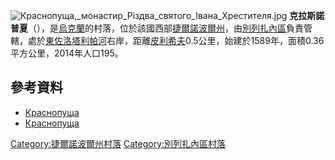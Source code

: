 {{coord|49|36|22|N|24|56|26|E|scale:30000|display=title}}
[[File:Краснопуща,_монастир_Різдва_святого_Івана_Хрестителя.jpg|thumb]]
'''克拉斯諾普夏'''（{{lang-uk|Краснопуща}}），是[[烏克蘭|烏克蘭]]的村落，位於該國西部[[捷爾諾波爾州|捷爾諾波爾州]]，由[[別列扎內區|別列扎內區]]負責管轄，處於[[東佐洛塔利帕河|東佐洛塔利帕河]]右岸，距離[[皮利希夫|皮利希夫]]0.5公里，始建於1589年，面積0.36平方公里，2014年人口195。

==參考資料==
* [http://w1.c1.rada.gov.ua/pls/z7503/A005?rdat1=12.01.2018&rf7571=30477 Краснопуща]{{dead link|date=2017年11月 |bot=InternetArchiveBot |fix-attempted=yes }}
* [http://ukraine.kingdom.kiev.ua/region/19-1/krasnopuszcza.php Краснопуща] {{Wayback|url=http://ukraine.kingdom.kiev.ua/region/19-1/krasnopuszcza.php |date=20200227192004 }}

{{DEFAULTSORT:Краснопуща}}
[[Category:捷爾諾波爾州村落|Category:捷爾諾波爾州村落]]
[[Category:別列扎內區村落|Category:別列扎內區村落]]


{{Ternopil-geo-stub}}